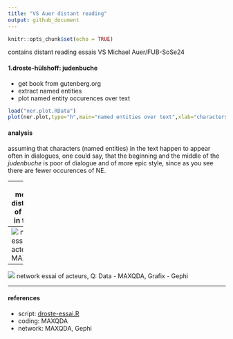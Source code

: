 ```yaml
---
title: "VS Auer distant reading"
output: github_document
---
```


```r
knitr::opts_chunk$set(echo = TRUE)
```
contains distant reading essais VS Michael Auer/FUB-SoSe24

#### 1.droste-hülshoff: judenbuche
- get book from gutenberg.org
- extract named entities
- plot named entity occurences over text

```r
load("ner.plot.RData")
plot(ner.plot,type="h",main="named entities over text",xlab="characters (chars, not figures)")

```

#### analysis
assuming that characters (named entities) in the text happen to appear often in dialogues, one could say, that the beginning and the middle of the *judenbuche* is poor of dialogue and of more epic style, since as you see there are fewer occurences of NE.

----
![](ner-dist.png)
mentions distribution of figures in the text
----
![](acteur_network.png)
network essai of acteurs, Q: MAXQDA
----
![](acteur_network02.png)
network essai of acteurs, Q: Data - MAXQDA, Grafix - Gephi

-----
#### references
- script: [droste-essai.R](droste-essai.R)
- coding: MAXQDA
- network: MAXQDA, Gephi
